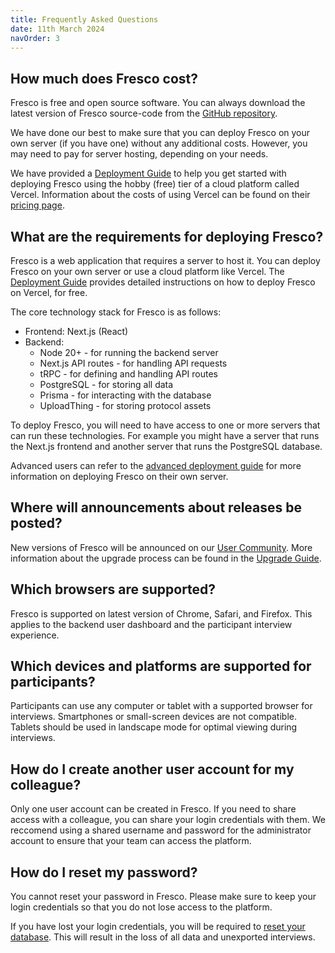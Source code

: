 ```yaml
---
title: Frequently Asked Questions
date: 11th March 2024
navOrder: 3
---
```


## How much does Fresco cost?

Fresco is free and open source software. You can always 
download the latest version of Fresco source-code from the [GitHub repository](https://github.com/complexdatacollective/fresco).

We have done our best to make sure that you can deploy Fresco on your own server (if you have one)
without any additional costs. However, you may need to pay for server hosting, depending on your needs.

We have provided a [Deployment Guide](./deployment) to help you get started with deploying Fresco
using the hobby (free) tier of a cloud platform called Vercel. Information about the costs of using Vercel can be found on their [pricing page](https://vercel.com/pricing).

## What are the requirements for deploying Fresco?

Fresco is a web application that requires a server to host it. You can deploy Fresco on your own server or use a cloud platform like Vercel. The [Deployment Guide](./deployment) provides detailed instructions on how to deploy Fresco on Vercel, for free.

The core technology stack for Fresco is as follows:
  - Frontend: Next.js (React)
  - Backend:
    - Node 20+ - for running the backend server
    - Next.js API routes - for handling API requests
    - tRPC - for defining and handling API routes
    - PostgreSQL - for storing all data
    - Prisma - for interacting with the database
    - UploadThing - for storing protocol assets

To deploy Fresco, you will need to have access to one or more servers that can run these technologies. For example you might have a server that runs the Next.js frontend and another server that runs the PostgreSQL database.

Advanced users can refer to the [advanced deployment guide](./deployment/advanced) for more information on deploying Fresco on their own server.

## Where will announcements about releases be posted?

New versions of Fresco will be announced on our <a href="https://community.networkcanvas.com/" target="_blank">User Community</a>. More information about the upgrade process can be found in the [Upgrade Guide](./deployment/upgrading).

## Which browsers are supported?

Fresco is supported on latest version of Chrome, Safari, and Firefox. This applies to the backend user dashboard and the participant interview experience.

## Which devices and platforms are supported for participants?

Participants can use any computer or tablet with a supported browser for interviews. Smartphones or small-screen devices are not compatible. Tablets should be used in landscape mode for optimal viewing during interviews.

## How do I create another user account for my colleague?

Only one user account can be created in Fresco. If you need to share access with a colleague, you can share your login credentials with them. We reccomend using a shared username and password for the administrator account to ensure that your team can access the platform.

## How do I reset my password?

You cannot reset your password in Fresco. Please make sure to keep your login credentials so that you do not lose access to the platform.

<TipBox danger>

If you have lost your login credentials, you will be required to [reset your database](/en/fresco/troubleshooting#instance-expired---reset-your-database). This will result in the loss of all data and unexported interviews.

</TipBox>
